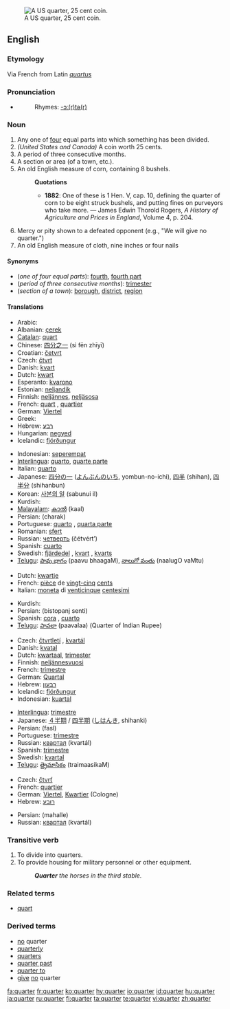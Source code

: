 [[Image:2001 Obverse Proof.png|thumb|right|A US quarter, 25 cent coin.]]
==English==

===Etymology===
Via French from Latin ''[[quartus]]''

===Pronunciation===
*{{audio|en-us-quarter.ogg|Audio (US)}}
*:Rhymes: [[Rhymes:English:-ɔː(r)tə(r)|-ɔː(r)tə(r)]]

===Noun===
{{en-noun}}

# Any one of [[four]] equal parts into which something has been divided.
# ''(United States and Canada)'' A coin worth 25 cents.
# A period of three consecutive months.
# A section or area (of a town, etc.).
# An old English measure of corn, containing 8 bushels.
#:'''Quotations'''
#:*'''1882''': One of these is 1 Hen. V, cap. 10, defining the quarter of corn to be eight struck bushels, and putting fines on purveyors who take more. &mdash; James Edwin Thorold Rogers, ''A History of Agriculture and Prices in England'', Volume 4, p. 204.
# Mercy or pity shown to a defeated opponent (e.g., "We will give no quarter.")
# An old English measure of cloth, nine inches or four nails
====Synonyms====
*(''one of four equal parts''): [[fourth]], [[fourth part]]
*(''period of three consecutive months''): [[trimester]]
*(''section of a town''): [[borough]], [[district]], [[region]]

====Translations====
{{trans-top|one of four equal parts}}
*Arabic: {{ARchar|[[ربع]]}} {{IPAchar|(rúbʕ)}} {{m}}
*Albanian: [[çerek]]
*[[Catalan]]: [[quart]]
*Chinese: [[四分之一]] (sì fēn zhīyī)
*Croatian: [[četvrt]]
*Czech: [[čtvrt]]
*Danish: [[kvart]]
*Dutch: [[kwart]]
*Esperanto: [[kvarono]]
*Estonian: [[neljandik]]
*Finnish: [[neljännes]], [[neljäsosa]]
*French: [[quart]] {{m}}, [[quartier]]
*German: [[Viertel]] {{n}}
*Greek: {{t|el|τέταρτο|n}}
*Hebrew: [[רבע]] {{m}}
*Hungarian: [[negyed]]
*Icelandic: [[fjórðungur]]
{{trans-mid}}
*Indonesian: [[seperempat]]
*[[Interlingua]]: [[quarto]], [[quarte parte]]
*Italian: [[quarto]] {{m}}
*Japanese: [[四分の一]] ([[よんぶんのいち]], yombun-no-ichi), [[四半]] (shihan), [[四半分]] (shihanbun)
*Korean: [[사본의 일]] (sabunui il)
*Kurdish: {{KUchar|[[چاره‌ک]]}}
*[[Malayalam]]: [[കാല്‍]] (kaal)
*Persian: {{FAchar|[[چارک]]}} (charak)
*Portuguese: [[quarto]] {{m}}, [[quarta parte]] {{f}}
*Romanian: [[sfert]]
*Russian: [[четверть]] (čétvért’) {{f}}
*Spanish: [[cuarto]] {{m}}
*Swedish: [[fjärdedel]] {{c}}, [[kvart]] {{c}}, [[kvarts]] {{c}}
*[[Telugu]]: [[పావు భాగం]] (paavu bhaagaM), [[నాలుగో వంతు]] (naalugO vaMtu)
{{trans-bottom}}

{{trans-top|coin worth 25 cents}}
*Dutch: [[kwartje]]
*French: [[pièce]] de [[vingt-cinq]] [[cent]]s {{f}}
*Italian: [[moneta]] di [[venticinque]] [[centesimi]]
{{trans-mid}}
*Kurdish: {{KUchar|[[بیستوپێنج سه‌نت]]}}
*Persian: {{FAchar|[[بیست و پنج سنتی]]}} (bistopanj senti)
*Spanish: [[cora]] {{f}} {{italbrac|El Salvador}}, [[cuarto]] {{italbrac|Panama}}
*[[Telugu]]: [[పావలా]] (paavalaa) (Quarter of Indian Rupee)
{{trans-bottom}}

{{trans-top|period of three months}}
*Czech: [[čtvrtletí]] {{n}}, [[kvartál]] {{m}}
*Danish: [[kvatal]]
*Dutch: [[kwartaal]], [[trimester]]
*Finnish: [[neljännesvuosi]]
*French: [[trimestre#French|trimestre]] {{m}}
*German: [[Quartal]] {{n}}
*Hebrew: [[רבעון]] {{m}}
*Icelandic: [[fjórðungur]]
*Indonesian: [[kuartal]]
{{trans-mid}}
*[[Interlingua]]: [[trimestre#Interlingua|trimestre]]
*Japanese: [[４半期]] / [[四半期]] ([[しはんき]], shihanki)
*Persian: {{FAchar|[[فصل]]}} (fasl)
*Portuguese: [[trimestre#Portuguese|trimestre]] {{m}}
*Russian: [[квартал]] (kvartál) {{m}}
*Spanish: [[trimestre#Spanish|trimestre]] {{m}}
*Swedish: [[kvartal]] {{n}}
*[[Telugu]]: [[త్రైమాసికం]] (traimaasikaM)
{{trans-bottom}}

{{trans-top|section of a town}}
*Czech: [[čtvrť]] {{f}}
*French: [[quartier]] {{m}}
*German: [[Viertel]], [[Kwartier]] (Cologne)
*Hebrew: [[רובע]] {{m}}
{{trans-mid}}
*Persian: {{FAchar|[[محله]]}} (mahalle)
*Russian: [[квартал]] (kvartál) {{m}}
{{trans-bottom}}

===Transitive verb===
{{rfc-trverb|Transitive verb}}
{{en-verb}}

# To divide into quarters.
# To provide housing for military personnel or other equipment.
#: '''''Quarter''' the horses in the third stable.''

===Related terms===
*[[quart]]

===Derived terms===
*[[no]] quarter
*[[quarterly]]
*[[quarters]]
*[[quarter past]]
*[[quarter to]]
*[[give]] [[no]] quarter

[[fa:quarter]]
[[fr:quarter]]
[[ko:quarter]]
[[hy:quarter]]
[[io:quarter]]
[[id:quarter]]
[[hu:quarter]]
[[ja:quarter]]
[[ru:quarter]]
[[fi:quarter]]
[[ta:quarter]]
[[te:quarter]]
[[vi:quarter]]
[[zh:quarter]]